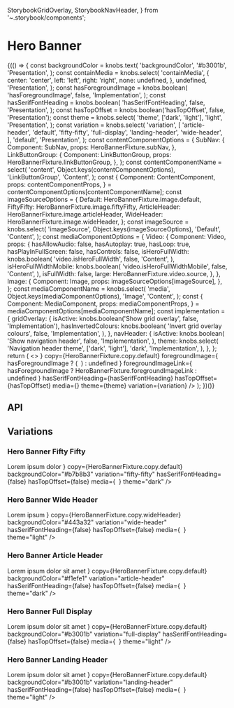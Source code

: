   StorybookGridOverlay,
  StorybookNavHeader,
} from '~.storybook/components';

<Meta title="Components/HeroBanner" component={HeroBanner} />

# Hero Banner

<Canvas>
  <Story name="Base component">
    {(() => {
      const backgroundColor = knobs.text(
        'backgroundColor',
        '#b3001b',
        'Presentation',
      );
      const containMedia = knobs.select(
        'containMedia',
        {
          center: 'center',
          left: 'left',
          right: 'right',
          none: undefined,
        },
        undefined,
        'Presentation',
      );
      const hasForegroundImage = knobs.boolean(
        'hasForegroundImage',
        false,
        'Implementation',
      );
      const hasSerifFontHeading = knobs.boolean(
        'hasSerifFontHeading',
        false,
        'Presentation',
      );
      const hasTopOffset = knobs.boolean('hasTopOffset', false, 'Presentation');
      const theme = knobs.select(
        'theme',
        ['dark', 'light'],
        'light',
        'Presentation',
      );
      const variation = knobs.select(
        'variation',
        [
          'article-header',
          'default',
          'fifty-fifty',
          'full-display',
          'landing-header',
          'wide-header',
        ],
        'default',
        'Presentation',
      );
      const contentComponentOptions = {
        SubNav: {
          Component: SubNav,
          props: HeroBannerFixture.subNav,
        },
        LinkButtonGroup: {
          Component: LinkButtonGroup,
          props: HeroBannerFixture.linkButtonGroup,
        },
      };
      const contentComponentName = select(
        'content',
        Object.keys(contentComponentOptions),
        'LinkButtonGroup',
        'Content',
      );
      const {
        Component: ContentComponent,
        props: contentComponentProps,
      } = contentComponentOptions[contentComponentName];
      const imageSourceOptions = {
        Default: HeroBannerFixture.image.default,
        FiftyFifty: HeroBannerFixture.image.fiftyFifty,
        ArticleHeader: HeroBannerFixture.image.articleHeader,
        WideHeader: HeroBannerFixture.image.wideHeader,
      };
      const imageSource = knobs.select(
        'imageSource',
        Object.keys(imageSourceOptions),
        'Default',
        'Content',
      );
      const mediaComponentOptions = {
        Video: {
          Component: Video,
          props: {
            hasAllowAudio: false,
            hasAutoplay: true,
            hasLoop: true,
            hasPlayInFullScreen: false,
            hasControls: false,
            isHeroFullWidth: knobs.boolean(
              'video.isHeroFullWidth',
              false,
              'Content',
            ),
            isHeroFullWidthMobile: knobs.boolean(
              'video.isHeroFullWidthMobile',
              false,
              'Content',
            ),
            isFullWidth: false,
            large: HeroBannerFixture.video.source,
          },
        },
        Image: {
          Component: Image,
          props: imageSourceOptions[imageSource],
        },
      };
      const mediaComponentName = knobs.select(
        'media',
        Object.keys(mediaComponentOptions),
        'Image',
        'Content',
      );
      const {
        Component: MediaComponent,
        props: mediaComponentProps,
      } = mediaComponentOptions[mediaComponentName];
      const implementation = {
        gridOverlay: {
          isActive: knobs.boolean('Show grid overlay', false, 'Implementation'),
          hasInvertedColours: knobs.boolean(
            'Invert grid overlay colours',
            false,
            'Implementation',
          ),
        },
        navHeader: {
          isActive: knobs.boolean(
            'Show navigation header',
            false,
            'Implementation',
          ),
          theme: knobs.select(
            'Navigation header theme',
            ['dark', 'light'],
            'dark',
            'Implementation',
          ),
        },
      };
      return (
        <>
          <StorybookNavHeader
            theme={implementation.navHeader.theme}
            isActive={implementation.navHeader.isActive}
          />
          <HeroBanner
            backgroundColor={backgroundColor}
            containMedia={containMedia}
            content={
              <ContentComponent {...contentComponentProps} theme={theme} />
            }
            copy={HeroBannerFixture.copy.default}
            foregroundImage={
              hasForegroundImage ? (
                <Image
                  altText={HeroBannerFixture.image.foreground.altText}
                  large={HeroBannerFixture.image.foreground.large}
                  medium={HeroBannerFixture.image.foreground.medium}
                  small={HeroBannerFixture.image.foreground.small}
                />
              ) : undefined
            }
            foregroundImageLink={
              hasForegroundImage
                ? HeroBannerFixture.foregroundImageLink
                : undefined
            }
            hasSerifFontHeading={hasSerifFontHeading}
            hasTopOffset={hasTopOffset}
            media={<MediaComponent {...mediaComponentProps} theme={theme} />}
            theme={theme}
            variation={variation}
          />
          <StorybookGridOverlay
            isActive={implementation.gridOverlay.isActive}
            hasInvertedColours={implementation.gridOverlay.hasInvertedColours}
          />
        </>
      );
    })()}
  </Story>
</Canvas>

## API

<ArgsTable of={HeroBanner} />

## Variations

### Hero Banner Fifty Fifty

<Canvas>
  <Story name="Hero Banner Fifty Fifty">
    <HeroBanner
      content={
        <Hyperlink
          style="External Button Link"
          theme="dark"
          title="Hyperlink Title"
          url="/"
        >
          Lorem ipsum dolor
        </Hyperlink>
      }
      copy={HeroBannerFixture.copy.default}
      backgroundColor="#b7b8b3"
      variation="fifty-fifty"
      hasSerifFontHeading={false}
      hasTopOffset={false}
      media={
        <Image
          altText={HeroBannerFixture.image.fiftyFifty.altText}
          large={HeroBannerFixture.image.fiftyFifty.large}
          medium={HeroBannerFixture.image.fiftyFifty.medium}
          small={HeroBannerFixture.image.fiftyFifty.small}
        />
      }
      theme="dark"
    />
  </Story>
</Canvas>

### Hero Banner Wide Header

<Canvas>
  <Story name="Hero Banner Wide Header">
    <HeroBanner
      content={
        <Hyperlink
          style="External Button Link"
          theme="light"
          title="Hyperlink Title"
          url="/"
        >
          Lorem ipsum
        </Hyperlink>
      }
      copy={HeroBannerFixture.copy.wideHeader}
      backgroundColor="#443a32"
      variation="wide-header"
      hasSerifFontHeading={false}
      hasTopOffset={false}
      media={
        <Image
          altText={HeroBannerFixture.image.wideHeader.altText}
          large={HeroBannerFixture.image.wideHeader.large}
          medium={HeroBannerFixture.image.wideHeader.medium}
          small={HeroBannerFixture.image.wideHeader.small}
        />
      }
      theme="light"
    />
  </Story>
</Canvas>

### Hero Banner Article Header

<Canvas>
  <Story name="Hero Banner Article Header">
    <HeroBanner
      content={
        <Hyperlink
          style="External Button Link"
          theme="dark"
          title="Hyperlink Title"
          url="/"
        >
          Lorem ipsum dolor sit amet
        </Hyperlink>
      }
      copy={HeroBannerFixture.copy.default}
      backgroundColor="#f1efe1"
      variation="article-header"
      hasSerifFontHeading={false}
      hasTopOffset={false}
      media={
        <Image
          altText={HeroBannerFixture.image.articleHeader.altText}
          large={HeroBannerFixture.image.articleHeader.large}
          medium={HeroBannerFixture.image.articleHeader.medium}
          small={HeroBannerFixture.image.articleHeader.small}
        />
      }
      theme="dark"
    />
  </Story>
</Canvas>

### Hero Banner Full Display

<Canvas>
  <Story name="Hero Banner Full Display">
    <HeroBanner
      content={
        <Hyperlink
          style="External Button Link"
          theme="light"
          title="Hyperlink Title"
          url="/"
        >
          Lorem ipsum dolor sit amet
        </Hyperlink>
      }
      copy={HeroBannerFixture.copy.default}
      backgroundColor="#b3001b"
      variation="full-display"
      hasSerifFontHeading={false}
      hasTopOffset={false}
      media={
        <Image
          altText={HeroBannerFixture.image.default.altText}
          large={HeroBannerFixture.image.default.large}
          medium={HeroBannerFixture.image.default.medium}
          small={HeroBannerFixture.image.default.small}
        />
      }
      theme="light"
    />
  </Story>
</Canvas>

### Hero Banner Landing Header

<Canvas>
  <Story name="Hero Banner Landing Header">
    <HeroBanner
      content={
        <Hyperlink
          style="External Button Link"
          theme="light"
          title="Hyperlink Title"
          url="/"
        >
          Lorem ipsum dolor sit amet
        </Hyperlink>
      }
      copy={HeroBannerFixture.copy.default}
      backgroundColor="#b3001b"
      variation="landing-header"
      hasSerifFontHeading={false}
      hasTopOffset={false}
      media={
        <Image
          altText={HeroBannerFixture.image.default.altText}
          large={HeroBannerFixture.image.default.large}
          medium={HeroBannerFixture.image.default.medium}
          small={HeroBannerFixture.image.default.small}
        />
      }
      theme="light"
    />
  </Story>
</Canvas>
